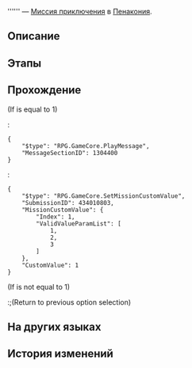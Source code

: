 {{Дополнить|Диалоги.}}
{{Миссия Инфобокс
|id              = 4340108
|Название        = 
|Изображение     = Миссия Освоения .png
|Тип             = Миссия приключения
|События         = 
|Глава           = 
|Условия         = Завершена [[Миссия Освоения]] ''[[Долгий день уходит в ночь]]''
|Персонажи       = Первопроходец
|СтартЛокация    = Золотой миг
|Мир             = Пенакония
|Локации         = Золотой миг
|Предыдущая      = 
|Следующая       = 
|Награды         = Утраченный кристалл*2; Кредиты*5 000
}}
'''''' — [[Миссия приключения]] в [[Пенакония]].

==Описание==
{{Описание|<!--официальное описание из Перекрёстка судеб-->}}

==Этапы==


==Прохождение==
{{Дополнить}}

;(If {{F|MissionCV-4340108-undefined}} is equal to 1)
:<pre>{
	"$type": "RPG.GameCore.PlayMessage",
	"MessageSectionID": 1304400
}</pre>
:<pre>{
	"$type": "RPG.GameCore.SetMissionCustomValue",
	"SubmissionID": 434010803,
	"MissionCustomValue": {
		"Index": 1,
		"ValidValueParamList": [
			1,
			2,
			3
		]
	},
	"CustomValue": 1
}</pre>
;(If {{F|MissionCV-4340108-undefined}} is not equal to 1)
:;(Return to previous option selection)
{{Диалог Конец}}

==На других языках==
{{На других языках
|en   = 
|zhs  = 
|zht  = 
|ja   = 
|ko   = 
|es   = 
|fr   = 
|ru   = 
|th   = 
|vi   = 
|de   = 
|id   = 
|pt   = 
}}

==История изменений==
{{История изменений|2.7}}
